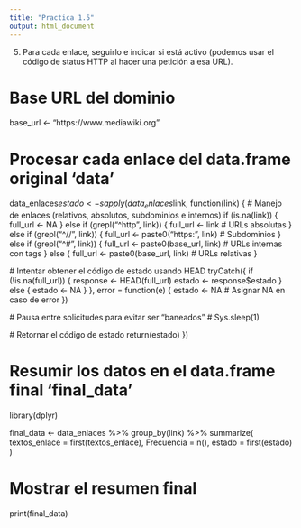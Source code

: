 ```yaml
---
title: "Practica 1.5"
output: html_document
---
```


5. Para cada enlace, seguirlo e indicar si está activo (podemos usar el código de
status HTTP al hacer una petición a esa URL).

# Base URL del dominio
base_url <- "https://www.mediawiki.org"

# Procesar cada enlace del data.frame original 'data'
data_enlaces$estado <- sapply(data_enlaces$link, function(link) {
  # Manejo de enlaces (relativos, absolutos, subdominios e internos)
  if (is.na(link)) {
    full_url <- NA
  } else if (grepl("^http", link)) {
    full_url <- link  # URLs absolutas
  } else if (grepl("^//", link)) {
    full_url <- paste0("https:", link)  # Subdominios
  } else if (grepl("^#", link)) {
    full_url <- paste0(base_url, link)  # URLs internas con tags
  } else {
    full_url <- paste0(base_url, link)  # URLs relativas
  }
  
  # Intentar obtener el código de estado usando HEAD
  tryCatch({
    if (!is.na(full_url)) {
      response <- HEAD(full_url)
      estado <- response$estado
    } else {
      estado <- NA
    }
  }, error = function(e) {
    estado <- NA  # Asignar NA en caso de error
  })
  
  # Pausa entre solicitudes para evitar ser "baneados"
  # Sys.sleep(1)
  
  # Retornar el código de estado
  return(estado)
})

# Resumir los datos en el data.frame final 'final_data'
library(dplyr)

final_data <- data_enlaces %>%
  group_by(link) %>%
  summarize(
    textos_enlace = first(textos_enlace),
    Frecuencia = n(),
    estado = first(estado)
  )

# Mostrar el resumen final
print(final_data)